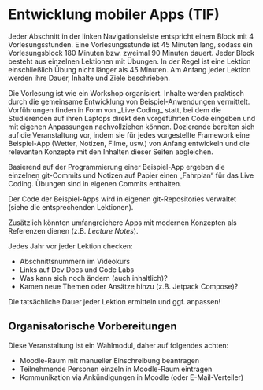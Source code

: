 
# Entwicklung mobiler Apps (TIF)

Jeder Abschnitt in der linken Navigationsleiste entspricht einem 
Block mit 4 Vorlesungsstunden. Eine Vorlesungsstunde ist 45 Minuten
lang, sodass ein Vorlesungsblock 180 Minuten bzw. zweimal 90 Minuten
dauert. Jeder Block besteht aus einzelnen Lektionen mit Übungen. 
In der Regel ist eine Lektion einschließlich Übung nicht 
länger als 45 Minuten. Am Anfang jeder Lektion werden ihre Dauer, 
Inhalte und Ziele beschrieben.

<Callout>
  Die Vorlesung ist wie ein Workshop organisiert. Inhalte werden
  praktisch durch die gemeinsame Entwicklung von 
  Beispiel-Anwendungen vermittelt.
  Vorführungen finden in Form von _Live Coding_ statt, bei dem
  die Studierenden auf ihren Laptops direkt den vorgeführten Code 
  eingeben und mit eigenen Anpassungen nachvollziehen können. 
</Callout>

<Callout type="warning" emoji="✅">
  Dozierende bereiten sich auf die Veranstaltung vor, indem sie 
  für jedes vorgestellte Framework eine Beispiel-App 
  (Wetter, Notizen, Filme, usw.) von Anfang entwickeln und die 
  relevanten Konzepte mit den Inhalten dieser Seiten abgleichen.

  Basierend auf der Programmierung einer Beispiel-App ergeben die
  einzelnen git-Commits und Notizen auf Papier einen „Fahrplan“
  für das Live Coding. Übungen sind in eigenen Commits enthalten.

  Der Code der Beispiel-Apps wird in eigenen git-Repositories
  verwaltet (siehe die entsprechenden Lektionen). 

  Zusätzlich könnten umfangreichere Apps mit modernen Konzepten
  als Referenzen dienen (z.B. _Lecture Notes_).
</Callout>

<Callout type="error" emoji="‼️">
Jedes Jahr vor jeder Lektion checken:

- Abschnittsnummern im Videokurs
- Links auf Dev Docs und Code Labs
- Was kann sich noch ändern (auch inhaltlich)?
- Kamen neue Themen oder Ansätze hinzu (z.B. Jetpack Compose)?

Die tatsächliche Dauer jeder Lektion ermitteln und ggf. anpassen!
</Callout>

## Organisatorische Vorbereitungen

Diese Veranstaltung ist ein Wahlmodul, daher auf folgendes
achten:

- Moodle-Raum mit manueller Einschreibung beantragen
- Teilnehmende Personen einzeln in Moodle-Raum eintragen
- Kommunikation via Ankündigungen in Moodle (oder E-Mail-Verteiler)